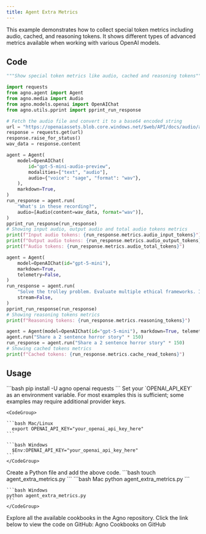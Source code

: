 ```yaml
---
title: Agent Extra Metrics
---
```


This example demonstrates how to collect special token metrics including audio, cached, and reasoning tokens. It shows different types of advanced metrics available when working with various OpenAI models.

## Code

```python agent_extra_metrics.py
"""Show special token metrics like audio, cached and reasoning tokens"""

import requests
from agno.agent import Agent
from agno.media import Audio
from agno.models.openai import OpenAIChat
from agno.utils.pprint import pprint_run_response

# Fetch the audio file and convert it to a base64 encoded string
url = "https://openaiassets.blob.core.windows.net/$web/API/docs/audio/alloy.wav"
response = requests.get(url)
response.raise_for_status()
wav_data = response.content

agent = Agent(
    model=OpenAIChat(
        id="gpt-5-mini-audio-preview",
        modalities=["text", "audio"],
        audio={"voice": "sage", "format": "wav"},
    ),
    markdown=True,
)
run_response = agent.run(
    "What's in these recording?",
    audio=[Audio(content=wav_data, format="wav")],
)
pprint_run_response(run_response)
# Showing input audio, output audio and total audio tokens metrics
print(f"Input audio tokens: {run_response.metrics.audio_input_tokens}")
print(f"Output audio tokens: {run_response.metrics.audio_output_tokens}")
print(f"Audio tokens: {run_response.metrics.audio_total_tokens}")

agent = Agent(
    model=OpenAIChat(id="gpt-5-mini"),
    markdown=True,
    telemetry=False,
)
run_response = agent.run(
    "Solve the trolley problem. Evaluate multiple ethical frameworks. Include an ASCII diagram of your solution.",
    stream=False,
)
pprint_run_response(run_response)
# Showing reasoning tokens metrics
print(f"Reasoning tokens: {run_response.metrics.reasoning_tokens}")

agent = Agent(model=OpenAIChat(id="gpt-5-mini"), markdown=True, telemetry=False)
agent.run("Share a 2 sentence horror story" * 150)
run_response = agent.run("Share a 2 sentence horror story" * 150)
# Showing cached tokens metrics
print(f"Cached tokens: {run_response.metrics.cache_read_tokens}")
```

## Usage

<Steps>
  <Snippet file="create-venv-step.mdx" />

  <Step title="Install libraries">
    ```bash
    pip install -U agno openai requests
    ```
  </Step>

  <Step title="Export your OpenAI API key">
    Set your `OPENAI_API_KEY` as an environment variable. For most examples this is sufficient; some examples may require additional provider keys.

    <CodeGroup>

    ```bash Mac/Linux
      export OPENAI_API_KEY="your_openai_api_key_here"
    ```

    ```bash Windows
      $Env:OPENAI_API_KEY="your_openai_api_key_here"
    ```
    </CodeGroup> 
  </Step>

  <Step title="Create a Python file">
    Create a Python file and add the above code.
    ```bash
    touch agent_extra_metrics.py
    ```
  </Step>

  <Step title="Run Agent">
    <CodeGroup>
    ```bash Mac
    python agent_extra_metrics.py
    ```
    
    ```bash Windows  
    python agent_extra_metrics.py
    ```
    </CodeGroup>
  </Step>

  <Step title="Find All Cookbooks">
  Explore all the available cookbooks in the Agno repository. Click the link below to view the code on GitHub:

  <Link href="https://github.com/agno-agi/agno/tree/main/cookbook" target="_blank">
    Agno Cookbooks on GitHub
  </Link>
</Step>
</Steps>